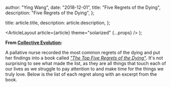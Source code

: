 
  author: "Ying Wang",
  date: "2018-12-01",
  title: "Five Regrets of the Dying",
  description: "Five Regrets of the Dying",
};

  title: article.title,
  description: article.description,
};

  <ArticleLayout article={article} theme="solarized" {...props} />
);

**From [Collective
Evolution](https://www.collective-evolution.com/2013/04/27/the-top-5-regrets-of-the-dying/):**

A pallative nurse recorded the most common regrets of the dying and put her
findings into a book called [_"The Top Five Regrets of the
Dying"_](http://www.amazon.co.uk/The-Top-Five-Regrets-Dying/dp/1848509995/ref=sr_1_1?ie=UTF8&qid=1367096226&sr=8-1&keywords=top+regrets+of+the+dying).
It's not surprising to see what made the list, as they are all things that touch
each of our lives as we struggle to pay attention to and make time for the
things we truly love. Below is the list of each regret along with an excerpt
from the book.
